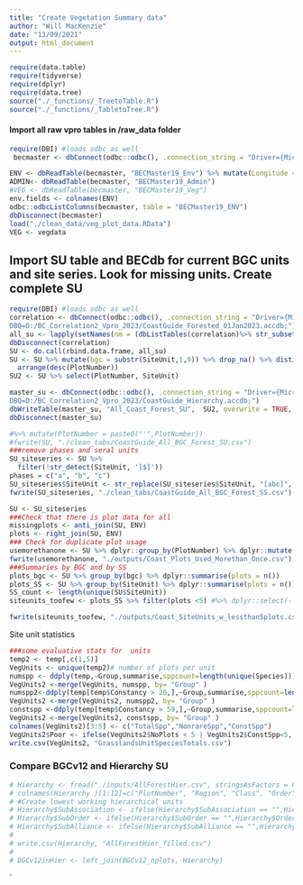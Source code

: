 ```yaml
---
title: "Create Vegetation Summary data"
author: "Will MacKenzie"
date: "13/09/2021"
output: html_document
---
```


```r
require(data.table)
require(tidyverse)
require(dplyr)
require(data.tree)
source("./_functions/_TreetoTable.R")
source("./_functions/_TabletoTree.R")
```

#### Import all raw vpro tables in /raw_data folder
```r
require(DBI) #loads odbc as well
 becmaster <- dbConnect(odbc::odbc(), .connection_string = "Driver={Microsoft Access Driver (*.mdb, *.accdb)}; DBQ=D:/BECMaster19/BECMaster19.accdb;")

ENV <- dbReadTable(becmaster, "BECMaster19_Env") %>% mutate(Longitude = ifelse(Longitude<0, Longitude, 0-Longitude))
ADMIN<- dbReadTable(becmaster, "BECMaster19_Admin")
#VEG <- dbReadTable(becmaster, "BECMaster19_Veg")
env.fields <- colnames(ENV)
odbc::odbcListColumns(becmaster, table = "BECMaster19_ENV")
dbDisconnect(becmaster) 
load("./clean_data/veg_plot_data.RData")
VEG <- vegdata

```

## Import SU table and BECdb for current BGC units and site series. Look for missing units. Create complete SU 

```r
require(DBI) #loads odbc as well
correlation <- dbConnect(odbc::odbc(), .connection_string = "Driver={Microsoft Access Driver (*.mdb, *.accdb)}; 
DBQ=D:/BC_Correlation2_Vpro_2023/CoastGuide_Forested_01Jan2023.accdb;")
all_su <- lapply(setNames(nm = (dbListTables(correlation)%>% str_subset("_SU"))), dbReadTable, conn = correlation)
dbDisconnect(correlation)
SU <- do.call(rbind.data.frame, all_su)
SU <- SU %>% mutate(bgc = substr(SiteUnit,1,9)) %>% drop_na() %>% distinct(PlotNumber, .keep_all = TRUE) %>% 
  arrange(desc(PlotNumber))
SU2 <- SU %>% select(PlotNumber, SiteUnit)

master_su <- dbConnect(odbc::odbc(), .connection_string = "Driver={Microsoft Access Driver (*.mdb, *.accdb)}; 
DBQ=D:/BC_Correlation2_Vpro_2023/CoastGuide_Hierarchy.accdb;")
dbWriteTable(master_su, "All_Coast_Forest_SU",  SU2, overwrite = TRUE, batch_rows = 1)
dbDisconnect(master_su)

#%>% mutate(PlotNumber = paste0("'",PlotNumber))
#fwrite(SU, "./clean_tabs/CoastGuide_All_BGC_Forest_SU.csv")
###remove phases and seral units
SU_siteseries <- SU %>% 
  filter(!str_detect(SiteUnit, '[$]'))
phases = c("a", "b", "c")
SU_siteseries$SiteUnit <- str_replace(SU_siteseries$SiteUnit, "[abc]", "")
fwrite(SU_siteseries, "./clean_tabs/CoastGuide_All_BGC_Forest_SS.csv")

SU <- SU_siteseries
###Check that there is plot data for all
missingplots <- anti_join(SU, ENV)
plots <- right_join(SU, ENV)
### Check for duplicate plot usage
usemorethanone <- SU %>% dplyr::group_by(PlotNumber) %>% dplyr::mutate(dups = n()) %>% filter(dups >1) %>% ungroup() %>% arrange(PlotNumber)
fwrite(usemorethanone, "./outputs/Coast_Plots_Used_Morethan_Once.csv")
###Summaries by BGC and by SS
plots_bgc <- SU %>% group_by(bgc) %>% dplyr::summarise(plots = n())
plots_SS <- SU %>% group_by(SiteUnit) %>% dplyr::summarise(plots = n())
SS_count <- length(unique(SU$SiteUnit))
siteunits_toofew <- plots_SS %>% filter(plots <5) #%>% dplyr::select(- PlotNumber) %>% distinct

fwrite(siteunits_toofew, "./outputs/Coast_SiteUnits_w_lessthan5plots.csv")
```
Site unit statistics
```r
###some evaluative stats for  units
temp2 <- temp[,c(1,5)]
VegUnits <- unique(temp2)# number of plots per unit
numspp <- ddply(temp,~Group,summarise,sppcount=length(unique(Species))) # number of species per unit
VegUnits2 <-merge(VegUnits, numspp, by= "Group" )
numspp2<-ddply(temp[temp$Constancy > 20,],~Group,summarise,sppcount=length(unique(Species))) # number of non-accidental species per unit
VegUnits2 <-merge(VegUnits2, numspp2, by= "Group" )
constspp <-ddply(temp[temp$Constancy > 59,],~Group,summarise,sppcount=length(unique(Species))) # number of constant species per unit
VegUnits2 <-merge(VegUnits2, constspp, by= "Group" )
colnames(VegUnits2)[3:5] <- c("TotalSpp","NonrareSpp","ConstSpp")
VegUnits2$Poor <- ifelse(VegUnits2$NoPlots < 5 | VegUnits2$ConstSpp<5, "Poor", "OK")
write.csv(VegUnits2, "GrasslandsUnitSpeciesTotals.csv")
```

### Compare BGCv12 and Hierarchy SU
```r
# Hierarchy <- fread("./inputs/AllForestHier.csv", stringsAsFactors = FALSE)
# colnames(Hierarchy )[1:12]=c("PlotNumber", "Region", "Class", "Order", "SubOrder", "Alliance", "SubAlliance", "Association", "SubAssociation", "Facies", "Working", "SiteUnit")
# #Create lowest working hierarchical units
# Hierarchy$SubAssociation <- ifelse(Hierarchy$SubAssociation == "",Hierarchy$Association,Hierarchy$SubAssociation) ##if SubAssoc blank, fill with Association
# Hierarchy$SubOrder <- ifelse(Hierarchy$SubOrder == "",Hierarchy$Order,Hierarchy$SubOrder)
# Hierarchy$SubAlliance <- ifelse(Hierarchy$SubAlliance == "",Hierarchy$Alliance,Hierarchy$SubAlliance)
# 
# write.csv(Hierarchy, "AllForestHier_filled.csv")
# 
# BGCv12inHier <- left_join(BGCv12_nplots, Hierarchy)

```
`



